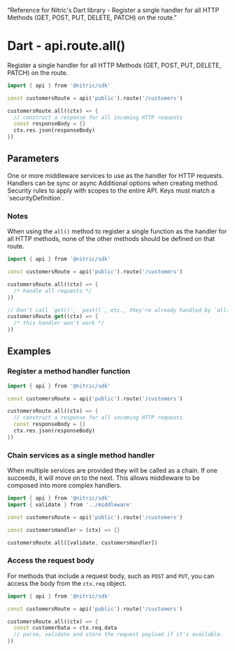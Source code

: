   "Reference for Nitric's Dart library - Register a single handler for all HTTP Methods (GET, POST, PUT, DELETE, PATCH) on the route."

# Dart - api.route.all()

Register a single handler for all HTTP Methods (GET, POST, PUT, DELETE, PATCH) on the route.

```dart
import { api } from '@nitric/sdk'

const customersRoute = api('public').route('/customers')

customersRoute.all((ctx) => {
  // construct a response for all incoming HTTP requests
  const responseBody = {}
  ctx.res.json(responseBody)
})
```

## Parameters

<Properties>
  <Property name="middleware" required type="HttpMiddleware | HttpMiddleware[]">
    One or more middleware services to use as the handler for HTTP requests.
    Handlers can be sync or async
  </Property>
  <Property name="opts" type="object">
    Additional options when creating method.
    <Properties nested>
      <Property name="security" type="map<string, string[]>">
        Security rules to apply with scopes to the entire API. Keys must match a
        `securityDefinition`.
      </Property>
    </Properties>
  </Property>
</Properties>

### Notes

When using the `all()` method to register a single function as the handler for all HTTP methods, none of the other methods should be defined on that route.

```dart
import { api } from '@nitric/sdk'

const customersRoute = api('public').route('/customers')

customersRoute.all((ctx) => {
  /* handle all requests */
})

// Don't call `get()`, `post()`, etc., they're already handled by `all()`
customersRoute.get((ctx) => {
  /* this handler won't work */
})
```

## Examples

### Register a method handler function

```dart
import { api } from '@nitric/sdk'

const customersRoute = api('public').route('/customers')

customersRoute.all((ctx) => {
  // construct a response for all incoming HTTP requests
  const responseBody = {}
  ctx.res.json(responseBody)
})
```

### Chain services as a single method handler

When multiple services are provided they will be called as a chain. If one succeeds, it will move on to the next. This allows middleware to be composed into more complex handlers.

```dart
import { api } from '@nitric/sdk'
import { validate } from '../middleware'

const customersRoute = api('public').route('/customers')

const customersHandler = (ctx) => {}

customersRoute.all([validate, customersHandler])
```

### Access the request body

For methods that include a request body, such as `POST` and `PUT`, you can access the body from the `ctx.req` object.

```dart
import { api } from '@nitric/sdk'

const customersRoute = api('public').route('/customers')

customersRoute.all((ctx) => {
  const customerData = ctx.req.data
  // parse, validate and store the request payload if it's available.
})
```
